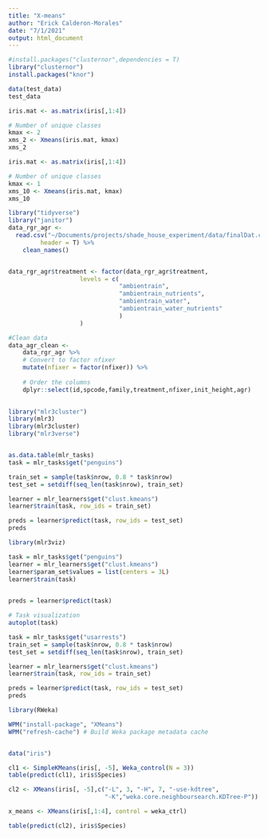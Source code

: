 ```yaml
---
title: "X-means"
author: "Erick Calderon-Morales"
date: "7/1/2021"
output: html_document
---
```


```r
#install.packages("clusternor",dependencies = T)
library("clusternor")
install.packages("knor")
```

```r
data(test_data)
test_data
```

```r
iris.mat <- as.matrix(iris[,1:4])

# Number of unique classes
kmax <- 2
xms_2 <- Xmeans(iris.mat, kmax)
xms_2
```



```r



iris.mat <- as.matrix(iris[,1:4])

# Number of unique classes
kmax <- 1
xms_10 <- Xmeans(iris.mat, kmax)
xms_10


```

```r
library("tidyverse")
library("janitor")
data_rgr_agr <- 
  read.csv("~/Documents/projects/shade_house_experiment/data/finalDat.csv", 
  		 header = T) %>%
	clean_names() 


data_rgr_agr$treatment <- factor(data_rgr_agr$treatment,
					levels = c(
							   "ambientrain", 
							   "ambientrain_nutrients",
							   "ambientrain_water",
							   "ambientrain_water_nutrients"
							   )
					)

#Clean data
data_agr_clean <- 
    data_rgr_agr %>% 
	# Convert to factor nfixer
	mutate(nfixer = factor(nfixer)) %>% 
    
    # Order the columns  
    dplyr::select(id,spcode,family,treatment,nfixer,init_height,agr)
  
```



```r
library("mlr3cluster")
library(mlr3)
library(mlr3cluster)
library("mlr3verse")


as.data.table(mlr_tasks)
task = mlr_tasks$get("penguins")

train_set = sample(task$nrow, 0.8 * task$nrow)
test_set = setdiff(seq_len(task$nrow), train_set)

learner = mlr_learners$get("clust.kmeans")
learner$train(task, row_ids = train_set)

preds = learner$predict(task, row_ids = test_set)
preds


```

```r
library(mlr3viz)

task = mlr_tasks$get("penguins")
learner = mlr_learners$get("clust.kmeans")
learner$param_set$values = list(centers = 3L)
learner$train(task)
    

preds = learner$predict(task)

# Task visualization
autoplot(task)
```



```r
task = mlr_tasks$get("usarrests")
train_set = sample(task$nrow, 0.8 * task$nrow)
test_set = setdiff(seq_len(task$nrow), train_set)

learner = mlr_learners$get("clust.kmeans")
learner$train(task, row_ids = train_set)

preds = learner$predict(task, row_ids = test_set)
preds
```

```r
library(RWeka)

WPM("install-package", "XMeans")
WPM("refresh-cache") # Build Weka package metadata cache


data("iris")

cl1 <- SimpleKMeans(iris[, -5], Weka_control(N = 3))
table(predict(cl1), iris$Species)

cl2 <- XMeans(iris[, -5],c("-L", 3, "-H", 7, "-use-kdtree",
                           "-K","weka.core.neighboursearch.KDTree-P"))

x_means <- XMeans(iris[,1:4], control = weka_ctrl)

table(predict(cl2), iris$Species)
```

